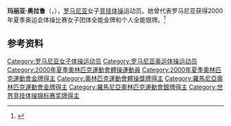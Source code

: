 {{NoteTA|G1=Sports}}
'''玛丽亚·奥拉鲁'''（{{lang-ro|Maria Olaru}}，{{bd|1982年|6月4日||}}），[[罗马尼亚|罗马尼亚]]女子[[竞技体操|竞技体操]]运动员。她曾代表罗马尼亚获得2000年夏季奥运会体操比赛女子团体全能金牌和个人全能银牌。<ref>{{Cite web|title=Maria OLARU|url=https://www.olympic.org/maria-olaru|accessdate=2021-04-03|work=International Olympic Committee|archive-date=2017-03-26|archive-url=https://web.archive.org/web/20170326111156/https://www.olympic.org/maria-olaru|dead-url=no}}</ref>

== 参考资料 ==
{{reflist}}

{{奥林匹克运动会体操比赛竞技体操女子团体全能冠军|2000}}
{{世界体操锦标赛女子个人全能冠军}}
{{世界竞技体操锦标赛女子团体全能冠军|1999}}

{{Authority control}}
{{DEFAULTSORT:Olaru, Maria}}
[[Category:罗马尼亚女子体操运动员|Category:罗马尼亚女子体操运动员]]
[[Category:罗马尼亚奥运体操运动员|Category:罗马尼亚奥运体操运动员]]
[[Category:2000年夏季奧林匹克運動會體操運動員|Category:2000年夏季奧林匹克運動會體操運動員]]
[[Category:2000年夏季奧林匹克運動會金牌得主|Category:2000年夏季奧林匹克運動會金牌得主]]
[[Category:奧林匹克運動會體操獎牌得主|Category:奧林匹克運動會體操獎牌得主]]
[[Category:羅馬尼亞奧林匹克運動會金牌得主|Category:羅馬尼亞奧林匹克運動會金牌得主]]
[[Category:羅馬尼亞奧林匹克運動會銀牌得主|Category:羅馬尼亞奧林匹克運動會銀牌得主]]
[[Category:世界竞技体操锦标赛奖牌得主|Category:世界竞技体操锦标赛奖牌得主]]